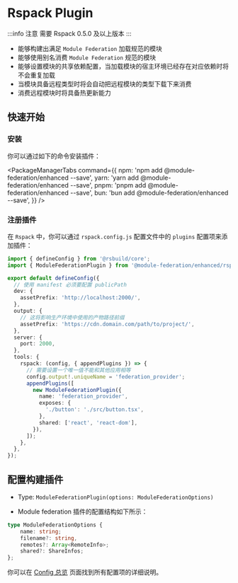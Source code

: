 # Rspack Plugin

:::info 注意
需要 Rspack 0.5.0 及以上版本
:::

- 能够构建出满足 `Module Federation` 加载规范的模块
- 能够使用别名消费 `Module Federation` 规范的模块
- 能够设置模块的共享依赖配置，当加载模块的宿主环境已经存在对应依赖时将不会重复加载
- 当模块具备远程类型时将会自动把远程模块的类型下载下来消费
- 消费远程模块时将具备热更新能力

## 快速开始

### 安装

你可以通过如下的命令安装插件：


<PackageManagerTabs
  command={{
    npm: 'npm add @module-federation/enhanced --save',
    yarn: 'yarn add @module-federation/enhanced --save',
    pnpm: 'pnpm add @module-federation/enhanced --save',
    bun: 'bun add @module-federation/enhanced --save',
  }}
/>

### 注册插件

在 `Rspack` 中，你可以通过 `rspack.config.js` 配置文件中的 `plugins` 配置项来添加插件：

```ts title='rspack.config.js'
import { defineConfig } from '@rsbuild/core';
import { ModuleFederationPlugin } from '@module-federation/enhanced/rspack';

export default defineConfig({
  // 使用 manifest 必须要配置 publicPath
  dev: {
    assetPrefix: 'http://localhost:2000/',
  },
  output: {
    // 这将影响生产环境中使用的产物路径前缀
    assetPrefix: 'https://cdn.domain.com/path/to/project/',
  },
  server: {
    port: 2000,
  },
  tools: {
    rspack: (config, { appendPlugins }) => {
      // 需要设置一个唯一值不能和其他应用相等
      config.output!.uniqueName = 'federation_provider';
      appendPlugins([
        new ModuleFederationPlugin({
          name: 'federation_provider',
          exposes: {
            './button': './src/button.tsx',
          },
          shared: ['react', 'react-dom'],
        }),
      ]);
    },
  },
});
```

## 配置构建插件

- Type: `ModuleFederationPlugin(options: ModuleFederationOptions)`

- Module federation 插件的配置结构如下所示：

```ts
type ModuleFederationOptions {
    name: string;
    filename?: string,
    remotes?: Array<RemoteInfo>;
    shared?: ShareInfos;
};
```

你可以在 [Config 总览](../../configure/index) 页面找到所有配置项的详细说明。
